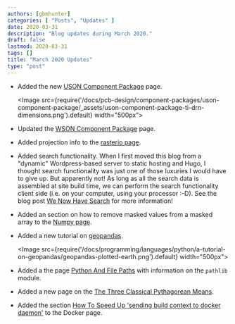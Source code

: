 ```yaml
---
authors: [gbmhunter]
categories: [ "Posts", "Updates" ]
date: 2020-03-31
description: "Blog updates during March 2020."
draft: false
lastmod: 2020-03-31
tags: []
title: "March 2020 Updates"
type: "post"
---
```


* Added the new [USON Component Package](/pcb-design/component-packages/uson-component-package) page.

    <Image src={require('/docs/pcb-design/component-packages/uson-component-package/_assets/uson-component-package-ti-drn-dimensions.png').default} width="500px"></Image>

* Updated the [WSON Component Package](/pcb-design/component-packages/wson-component-package) page.

* Added projection info to the [rasterio page](/space/rasterio).

* Added search functionality. When I first moved this blog from a "dynamic" Wordpress-based server to static hosting and Hugo, I thought search functionality was just one of those luxuries I would have to give up. But apparently not! As long as all the search data is assembled at site build time, we can perform the search functionality client side (i.e. on your computer, using your processor :-D). See the blog post [We Now Have Search](/updates/2020/03/14/we-now-have-search/) for more information!

* Added an section on how to remove masked values from a masked array to the [Numpy page](/programming/languages/python/numpy#removing-masked-values-from-an-array).

* Added a new tutorial on [geopandas](/programming/languages/python/a-tutorial-on-geopandas).

    <Image src={require('/docs/programming/languages/python/a-tutorial-on-geopandas/geopandas-plotted-earth.png').default} width="500px"></Image>

* Added a the page [Python And File Paths](/programming/languages/python/python-and-file-paths) with information on the `pathlib` module.

* Added a new page on the [The Three Classical Pythagorean Means](/mathematics/statistics/the-three-classical-pythagorean-means).

* Added the section [How To Speed Up 'sending build context to docker daemon'](/programming/virtual-machines-and-containers/docker#how-to-speed-up-sending-build-context-to-docker-daemon) to the Docker page.
